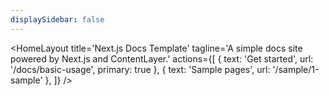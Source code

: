 ```yaml
---
displaySidebar: false
---
```


<HomeLayout
  title='Next.js Docs Template'
  tagline='A simple docs site powered by Next.js and ContentLayer.'
  actions={[
    { text: 'Get started', url: '/docs/basic-usage', primary: true },
    { text: 'Sample pages', url: '/sample/1-sample' },
  ]}
/>
